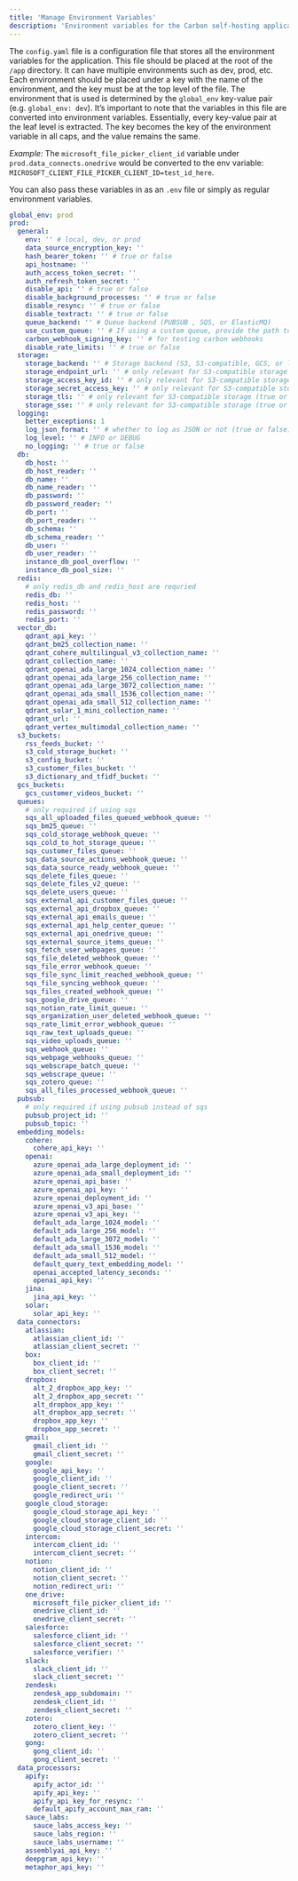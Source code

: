 ```yaml
---
title: 'Manage Environment Variables'
description: 'Environment variables for the Carbon self-hosting application to be passed as a `yaml` file.'
---
```


The `config.yaml` file is a configuration file that stores all the environment variables for the application. This file should be placed at the root of the `/app` directory. It can have multiple environments such as dev, prod, etc. Each environment should be placed under a key with the name of the environment, and the key must be at the top level of the file. The environment that is used is determined by the `global_env` key-value pair (e.g. `global_env: dev`). It’s important to note that the variables in this file are converted into environment variables. Essentially, every key-value pair at the leaf level is extracted. The key becomes the key of the environment variable in all caps, and the value remains the same.

_*Example:*_ The `microsoft_file_picker_client_id` variable under `prod.data_connects.onedrive` would be converted to the env variable: `MICROSOFT_CLIENT_FILE_PICKER_CLIENT_ID=test_id_here`.

<Note> You can also pass these variables in as an `.env` file or simply as regular environment variables. </Note>

```yaml
global_env: prod
prod:
  general:
    env: '' # local, dev, or prod
    data_source_encryption_key: ''
    hash_bearer_token: '' # true or false
    api_hostname: ''
    auth_access_token_secret: ''
    auth_refresh_token_secret: ''
    disable_api: '' # true or false
    disable_background_processes: '' # true or false
    disable_resync: '' # true or false
    disable_textract: '' # true or false
    queue_backend: '' # Queue backend (PUBSUB , SQS, or ElasticMQ)
    use_custom_queue: '' # If using a custom queue, provide the path to the file it's implemented in.
    carbon_webhook_signing_key: '' # for testing carbon webhooks
    disable_rate_limits: '' # true or false
  storage:
    storage_backend: '' # Storage backend (S3, S3-compatible, GCS, or local)
    storage_endpoint_url: '' # only relevant for S3-compatible storage
    storage_access_key_id: '' # only relevant for S3-compatible storage
    storage_secret_access_key: '' # only relevant for S3-compatible storage
    storage_tls: '' # only relevant for S3-compatible storage (true or false)
    storage_sse: '' # only relevant for S3-compatible storage (true or false)
  logging:
    better_exceptions: 1
    log_json_format: '' # whether to log as JSON or not (true or false)
    log_level: '' # INFO or DEBUG
    no_logging: '' # true or false
  db:
    db_host: ''
    db_host_reader: ''
    db_name: ''
    db_name_reader: ''
    db_password: ''
    db_password_reader: ''
    db_port: ''
    db_port_reader: ''
    db_schema: ''
    db_schema_reader: ''
    db_user: ''
    db_user_reader: ''
    instance_db_pool_overflow: ''
    instance_db_pool_size: ''
  redis:
    # only redis_db and redis_host are requried
    redis_db: ''
    redis_host: ''
    redis_password: ''
    redis_port: ''
  vector_db:
    qdrant_api_key: ''
    qdrant_bm25_collection_name: ''
    qdrant_cohere_multilingual_v3_collection_name: ''
    qdrant_collection_name: ''
    qdrant_openai_ada_large_1024_collection_name: ''
    qdrant_openai_ada_large_256_collection_name: ''
    qdrant_openai_ada_large_3072_collection_name: ''
    qdrant_openai_ada_small_1536_collection_name: ''
    qdrant_openai_ada_small_512_collection_name: ''
    qdrant_solar_1_mini_collection_name: ''
    qdrant_url: ''
    qdrant_vertex_multimodal_collection_name: ''
  s3_buckets:
    rss_feeds_bucket: ''
    s3_cold_storage_bucket: ''
    s3_config_bucket: ''
    s3_customer_files_bucket: ''
    s3_dictionary_and_tfidf_bucket: ''
  gcs_buckets:
    gcs_customer_videos_bucket: ''
  queues:
    # only required if using sqs
    sqs_all_uploaded_files_queued_webhook_queue: ''
    sqs_bm25_queue: ''
    sqs_cold_storage_webhook_queue: ''
    sqs_cold_to_hot_storage_queue: ''
    sqs_customer_files_queue: ''
    sqs_data_source_actions_webhook_queue: ''
    sqs_data_source_ready_webhook_queue: ''
    sqs_delete_files_queue: ''
    sqs_delete_files_v2_queue: ''
    sqs_delete_users_queue: ''
    sqs_external_api_customer_files_queue: ''
    sqs_external_api_dropbox_queue: ''
    sqs_external_api_emails_queue: ''
    sqs_external_api_help_center_queue: ''
    sqs_external_api_onedrive_queue: ''
    sqs_external_source_items_queue: ''
    sqs_fetch_user_webpages_queue: ''
    sqs_file_deleted_webhook_queue: ''
    sqs_file_error_webhook_queue: ''
    sqs_file_sync_limit_reached_webhook_queue: ''
    sqs_file_syncing_webhook_queue: ''
    sqs_files_created_webhook_queue: ''
    sqs_google_drive_queue: ''
    sqs_notion_rate_limit_queue: ''
    sqs_organization_user_deleted_webhook_queue: ''
    sqs_rate_limit_error_webhook_queue: ''
    sqs_raw_text_uploads_queue: ''
    sqs_video_uploads_queue: ''
    sqs_webhook_queue: ''
    sqs_webpage_webhooks_queue: ''
    sqs_webscrape_batch_queue: ''
    sqs_webscrape_queue: ''
    sqs_zotero_queue: ''
    sqs_all_files_processed_webhook_queue: ''
  pubsub:
    # only required if using pubsub instead of sqs
    pubsub_project_id: ''
    pubsub_topic: ''
  embedding_models:
    cohere:
      cohere_api_key: ''
    openai:
      azure_openai_ada_large_deployment_id: ''
      azure_openai_ada_small_deployment_id: ''
      azure_openai_api_base: ''
      azure_openai_api_key: ''
      azure_openai_deployment_id: ''
      azure_openai_v3_api_base: ''
      azure_openai_v3_api_key: ''
      default_ada_large_1024_model: ''
      default_ada_large_256_model: ''
      default_ada_large_3072_model: ''
      default_ada_small_1536_model: ''
      default_ada_small_512_model: ''
      default_query_text_embedding_model: ''
      openai_accepted_latency_seconds: ''
      openai_api_key: ''
    jina:
      jina_api_key: ''
    solar:
      solar_api_key: ''
  data_connectors:
    atlassian:
      atlassian_client_id: ''
      atlassian_client_secret: ''
    box:
      box_client_id: ''
      box_client_secret: ''
    dropbox:
      alt_2_dropbox_app_key: ''
      alt_2_dropbox_app_secret: ''
      alt_dropbox_app_key: ''
      alt_dropbox_app_secret: ''
      dropbox_app_key: ''
      dropbox_app_secret: ''
    gmail:
      gmail_client_id: ''
      gmail_client_secret: ''
    google:
      google_api_key: ''
      google_client_id: ''
      google_client_secret: ''
      google_redirect_uri: ''
    google_cloud_storage:
      google_cloud_storage_api_key: ''
      google_cloud_storage_client_id: ''
      google_cloud_storage_client_secret: ''
    intercom:
      intercom_client_id: ''
      intercom_client_secret: ''
    notion:
      notion_client_id: ''
      notion_client_secret: ''
      notion_redirect_uri: ''
    one_drive:
      microsoft_file_picker_client_id: ''
      onedrive_client_id: ''
      onedrive_client_secret: ''
    salesforce:
      salesforce_client_id: ''
      salesforce_client_secret: ''
      salesforce_verifier: ''
    slack:
      slack_client_id: ''
      slack_client_secret: ''
    zendesk:
      zendesk_app_subdomain: ''
      zendesk_client_id: ''
      zendesk_client_secret: ''
    zotero:
      zotero_client_key: ''
      zotero_client_secret: ''
    gong:
      gong_client_id: ''
      gong_client_secret: ''
  data_processors:
    apify:
      apify_actor_id: ''
      apify_api_key: ''
      apify_api_key_for_resync: ''
      default_apify_account_max_ram: ''
    sauce_labs:
      sauce_labs_access_key: ''
      sauce_labs_region: ''
      sauce_labs_username: ''
    assemblyai_api_key: ''
    deepgram_api_key: ''
    metaphor_api_key: ''
```